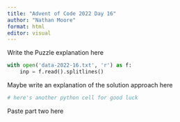 ```yaml
---
title: "Advent of Code 2022 Day 16"
author: "Nathan Moore"
format: html
editor: visual
---
```


Write the Puzzle explanation here

```python

with open('data-2022-16.txt', 'r') as f:
    inp = f.read().splitlines()

```

Maybe write an explanation of the solution approach here

```python
# here's another python cell for good luck

```

Paste part two here
